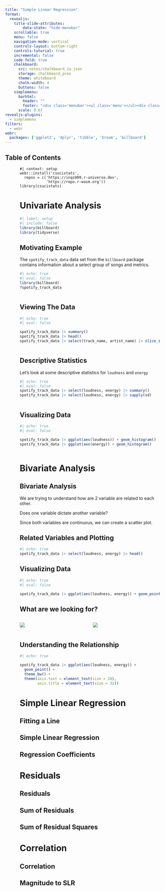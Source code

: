 ```yaml
---
title: "Simple Linear Regression"
format:
  revealjs:
    title-slide-attributes:
        data-state: "hide-menubar"
    scrollable: true
    menu: false
    navigation-mode: vertical
    controls-layout: bottom-right
    controls-tutorial: true
    incremental: false
    code-fold: true
    chalkboard:
      src: notes/chalkboard_1a.json
      storage: chalkboard_pres
      theme: whiteboard
      chalk-width: 4
      buttons: false
    simplemenu:
      barhtml:
        header: ""
        footer: "<div class='menubar'><ul class='menu'></ul><div class='slide-number'></div></div>"
      scale: 0.67
revealjs-plugins:
  - simplemenu
filters:
  - webr
webr:
  packages: ['ggplot2', 'dplyr', 'tibble', 'broom', 'billboard']
---
```


## Table of Contents {data-state="hide-menubar"}

<ul class="menu">

<ul>

```webr-r
#| context: setup
webr::install('csucistats',
  repos = c('https://inqs909.r-universe.dev',
            'https://repo.r-wasm.org'))
library(csucistats)
```

# Univariate Analysis {data-stack-name="Univariate"}

```r
#| label: setup
#| include: false 
library(billboard)
library(tidyverse)
```

## Motivating Example

The `spotify_track_data` data set from the `billboard` package contains information about a select group of songs and metrics.

```r
#| echo: true
#| eval: false
library(billboard)
?spotify_track_data
```

```webr-r

```

## Viewing The Data

```r
#| echo: true
#| eval: false

spotify_track_data |> summary()
spotify_track_data |> head()
spotify_track_data |> select(track_name, artist_name) |> slice_sample(n = 3)

```

```webr-r

```

## Descriptive Statistics

Let's look at some descriptive statistics for `loudness` and `energy`

```r
#| echo: true
#| eval: false
spotify_track_data |> select(loudness, energy) |> summary()
spotify_track_data |> select(loudness, energy) |> sapply(sd)
```

```webr-r

```

## Visualizing Data

```r
#| echo: true
#| eval: false

spotify_track_data |> ggplot(aes(loudness)) + geom_histogram()
spotify_track_data |> ggplot(aes(energy)) + geom_histogram()

```

```webr-r

```

# Bivariate Analysis {data-stack-name="Bivariate"}

## Bivariate Analysis

We are trying to understand how are 2 variable are related to each other.

::: fragment
Does one variable dictate another variable?
:::

::: fragment
Since both variables are continuous, we can create a scatter plot.
:::

## Related Variables and Plotting

```r
#| echo: true
spotify_track_data |> select(loudness, energy) |> head()
```

## Visualizing Data

```r
#| echo: true
#| eval: false

spotify_track_data |> ggplot(aes(loudness, energy)) + geom_point()
```

## What are we looking for?

::: columns
::: {.column width="50%"}
![](https://media.tenor.com/Rxz2fN_-PrQAAAAC/congratulations-celebrate.gif)
:::

::: {.column width="50%"}
![](https://media.tenor.com/zV3BHt9q-FAAAAAC/diwali.gif)
:::
:::

## Understanding the Relationship

```r
#| echo: true

spotify_track_data |> ggplot(aes(loudness, energy)) + 
  geom_point() +
  theme_bw() +
  theme(axis.text = element_text(size = 28),
        axis.title = element_text(size = 32))
```

# Simple Linear Regression {data-stack-name="SLR"}

## Fitting a Line

## Simple Linear Regression

## Regression Coefficients

# Residuals {data-stack-name="Residuals"}

## Residuals

## Sum of Residuals

## Sum of Residual Squares

# Correlation {data-stack-name="Correlations"}

## Correlation

## Magnitude to SLR
